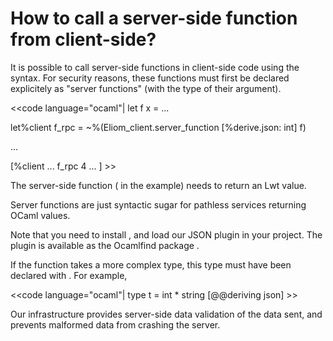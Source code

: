 =How to call a server-side function from client-side?=

It is possible to call server-side functions in client-side code using
the {{{~%}}} syntax. For security reasons, these functions must first
be declared explicitely as "server functions" (with the type of their
argument).

<<code language="ocaml"|
let f x = ...

let%client f_rpc = ~%(Eliom_client.server_function [%derive.json: int] f)

...

[%client ... f_rpc 4 ... ]
>>

The server-side function ({{{f}}} in the example) needs to return an
Lwt value.

Server functions are just syntactic sugar for pathless services
returning OCaml values.

Note that you need to install {{{ppx_deriving}}}, and load our JSON
{{{ppx_deriving}}} plugin in your project. The plugin is available as
the Ocamlfind package {{{js_of_ocaml.deriving.ppx}}}.

If the function takes a more complex type, this type must have been
declared with {{{ppx_deriving}}}. For example,

<<code language="ocaml"|
type t = int * string [@@deriving json]
>>

Our infrastructure provides server-side data validation of the data
sent, and prevents malformed data from crashing the server.
